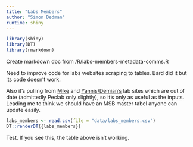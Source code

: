 ```yaml
---
title: "Labs Members"
author: "Simon Dedman"
runtime: shiny
---
```

```r
library(shiny)
library(DT)
library(rmarkdown)
```
Create markdown doc from /R/labs-members-metadata-comms.R

Need to improve code for labs websites scraping to tables. Bard did it but its code doesn't work.

Also it's pulling from [Mike](https://mikeheithaus.com/research/lab/) and [Yannis/Demian's](https://www.peclabfiu.com/team) lab sites which are out of date (admittedly Peclab only slightly), so it's only as useful as the inputs. Leading me to think we should have an MSB master tabel anyone can update easily.

```r
labs_members <- read.csv(file = "data/labs_members.csv")
DT::renderDT({labs_members})
```

Test. If you see this, the table above isn't working.
